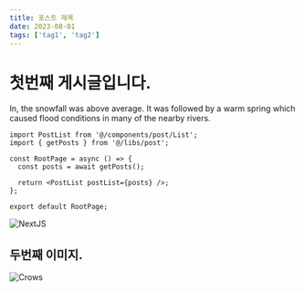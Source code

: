 ```yaml
---
title: 포스트 제목
date: 2023-08-01
tags: ['tag1', 'tag2']
---
```


# 첫번째 게시글입니다.

In, the snowfall was above average.
It was followed by a warm spring which caused
flood conditions in many of the nearby rivers.

```tsx
import PostList from '@/components/post/List';
import { getPosts } from '@/libs/post';

const RootPage = async () => {
  const posts = await getPosts();

  return <PostList postList={posts} />;
};

export default RootPage;
```

![NextJS](image.png)

## 두번째 이미지.

![Crows](./coupon-how-1.webp)
